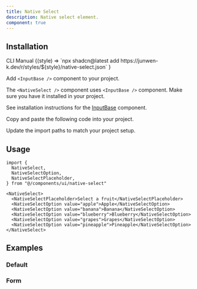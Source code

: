 ```yaml
---
title: Native Select
description: Native select element.
component: true
---
```


<ComponentPreview name="native-select-demo" />

## Installation

<Tabs defaultValue="cli">

<TabsList>
  <TabsTrigger value="cli">CLI</TabsTrigger>
  <TabsTrigger value="manual">Manual</TabsTrigger>
</TabsList>
<TabsContent value="cli">

<InstallCodeBlockCommand>
  {(style) =>
    `npx shadcn@latest add https://junwen-k.dev/r/styles/${style}/native-select.json`
  }
</InstallCodeBlockCommand>

</TabsContent>

<TabsContent value="manual">

<Steps>

<Step>

Add `<InputBase />` component to your project.

</Step>

The `<NativeSelect />` component uses `<InputBase />` component. Make sure you have it installed in your project.

See installation instructions for the [InputBase](/docs/components/input-base#installation) component.

<Step>Copy and paste the following code into your project.</Step>

<ComponentSource name="native-select" />

<Step>Update the import paths to match your project setup.</Step>

</Steps>

</TabsContent>

</Tabs>

## Usage

```tsx
import {
  NativeSelect,
  NativeSelectOption,
  NativeSelectPlaceholder,
} from "@/components/ui/native-select"
```

```tsx
<NativeSelect>
  <NativeSelectPlaceholder>Select a fruit</NativeSelectPlaceholder>
  <NativeSelectOption value="apple">Apple</NativeSelectOption>
  <NativeSelectOption value="banana">Banana</NativeSelectOption>
  <NativeSelectOption value="blueberry">Blueberry</NativeSelectOption>
  <NativeSelectOption value="grapes">Grapes</NativeSelectOption>
  <NativeSelectOption value="pineapple">Pineapple</NativeSelectOption>
</NativeSelect>
```

## Examples

### Default

<ComponentPreview name="native-select-demo" />

### Form

<ComponentPreview name="native-select-form" />
